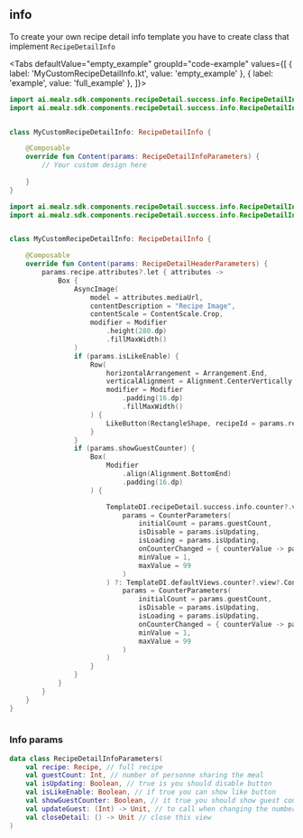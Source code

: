 
## info

To create your own recipe detail info template you have to create class that implement `RecipeDetailInfo`


<Tabs defaultValue="empty_example" groupId="code-example"
values={[
{ label: 'MyCustomRecipeDetailInfo.kt', value: 'empty_example' },
{ label: 'example', value: 'full_example' },
]}>
<TabItem value="empty_example">

```kotlin
import ai.mealz.sdk.components.recipeDetail.success.info.RecipeDetailInfo
import ai.mealz.sdk.components.recipeDetail.success.info.RecipeDetailInfoParameters


class MyCustomRecipeDetailInfo: RecipeDetailInfo {

    @Composable
    override fun Content(params: RecipeDetailInfoParameters) {
        // Your custom design here 
       
    }
}
```
</TabItem>
<TabItem value="full_example">

```kotlin
import ai.mealz.sdk.components.recipeDetail.success.info.RecipeDetailInfo
import ai.mealz.sdk.components.recipeDetail.success.info.RecipeDetailInfoParameters


class MyCustomRecipeDetailInfo: RecipeDetailInfo {

    @Composable
    override fun Content(params: RecipeDetailHeaderParameters) {
        params.recipe.attributes?.let { attributes ->
            Box {
                AsyncImage(
                    model = attributes.mediaUrl,
                    contentDescription = "Recipe Image",
                    contentScale = ContentScale.Crop,
                    modifier = Modifier
                        .height(280.dp)
                        .fillMaxWidth()
                )
                if (params.isLikeEnable) {
                    Row(
                        horizontalArrangement = Arrangement.End,
                        verticalAlignment = Alignment.CenterVertically,
                        modifier = Modifier
                            .padding(16.dp)
                            .fillMaxWidth()
                    ) {
                        LikeButton(RectangleShape, recipeId = params.recipe.id).Content()
                    }
                }
                if (params.showGuestCounter) {
                    Box(
                        Modifier
                            .align(Alignment.BottomEnd)
                            .padding(16.dp)
                    ) {

                        TemplateDI.recipeDetail.success.info.counter?.view?.Content(
                            params = CounterParameters(
                                initialCount = params.guestCount,
                                isDisable = params.isUpdating,
                                isLoading = params.isUpdating,
                                onCounterChanged = { counterValue -> params.updateGuest(counterValue) },
                                minValue = 1,
                                maxValue = 99
                            )
                        ) ?: TemplateDI.defaultViews.counter?.view?.Content(
                            params = CounterParameters(
                                initialCount = params.guestCount,
                                isDisable = params.isUpdating,
                                isLoading = params.isUpdating,
                                onCounterChanged = { counterValue -> params.updateGuest(counterValue) },
                                minValue = 1,
                                maxValue = 99
                            )
                        )
                    }
                }
            }
        }
    }
}
     
```
</TabItem>
</Tabs>

### Info params 

```kotlin
data class RecipeDetailInfoParameters(
    val recipe: Recipe, // full recipe
    val guestCount: Int, // number of personne sharing the meal
    val isUpdating: Boolean, // true is you should disable button
    val isLikeEnable: Boolean, // if true you can show like button
    val showGuestCounter: Boolean, // it true you should show guest counter
    val updateGuest: (Int) -> Unit, // to call when changing the number of guest
    val closeDetail: () -> Unit // close this view
)
```